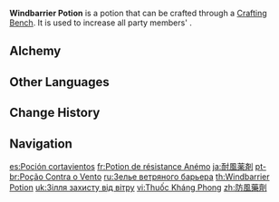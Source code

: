 {{Food Infobox
|id              = 111009
|image           = Item Windbarrier Potion.png
|type            = Potions
|quality         = 3
|effectType      = Anemo RES Up
|effect          = Increases all party members' {{Color|Anemo RES}} by 25% for 300s.
|description     = A mysterious potion that boosts Anemo RES and makes one able to withstand strong winds. It works wonders for adventurers out in the world and is even said to keep the cold away.
|formula         = Available by default
|source1         = [[Alchemy]]
|eff_att1        = Elemental RES
|eff_att2        = Anemo RES
}}
'''Windbarrier Potion''' is a potion that can be crafted through a [[Crafting Bench]]. It is used to increase all party members' {{Color|Anemo RES}}.

==Alchemy==
{{Recipe
|type = Crafting
|Crystal Core = 1
|Dandelion Seed = 1
|Mora = 100
|sort = Crystal Core;Dandelion Seed;Mora
}}

==Other Languages==
{{Other Languages
|en      = Windbarrier Potion
|zhs     = 防风药剂
|zhs_rm  = Fáng Fēng Yàojì
|zht     = 防風藥劑
|zht_rm  = Fáng Fēng Yàojì
|zh_tl   = Wind Resistance Potion
|ja      = 耐風薬剤
|ja_rm   = Taifuu Yakuzai
|ja_tl   = Wind Resistance Medicine
|ko      = 방풍 포션
|ko_tl   = Windproof Potion
|es      = Poción cortavientos
|es_tl   = Windbreaker Potion
|fr      = Potion de résistance Anémo
|fr_tl   = Anemo Resistance Potion
|ru      = Зелье ветряного барьера
|ru_tl   = Windbarrier Potion
|th      = Windbarrier Potion
|vi      = Thuốc Kháng Phong
|vi_tl   = 
|de      = Windstilltrank
|de_tl   = Calm Wind Potion
|id      = Windbarrier Potion
|pt      = Poção Contra o Vento
|pt_tl   = 
|tr      = Rüzgar Direnci İksiri
|tr_tl   = Wind Resistance Potion
|it      = Pozione antivento
|it_tl   = 
}}

==Change History==
{{Change History|1.0}}

==Navigation==
{{Food Navbox|type=Potions}}

[[es:Poción cortavientos]]
[[fr:Potion de résistance Anémo]]
[[ja:耐風薬剤]]
[[pt-br:Poção Contra o Vento]]
[[ru:Зелье ветряного барьера]]
[[th:Windbarrier Potion]]
[[uk:Зілля захисту від вітру]]
[[vi:Thuốc Kháng Phong]]
[[zh:防風藥劑]]